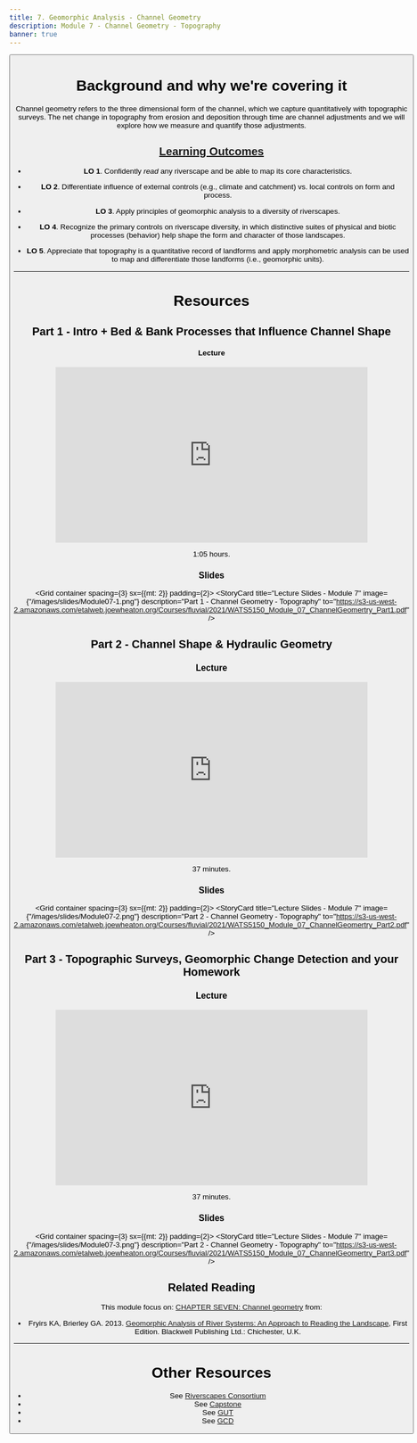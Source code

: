 ```yaml
---
title: 7. Geomorphic Analysis - Channel Geometry
description: Module 7 - Channel Geometry - Topography
banner: true
---
```

<Button to="../Assignments/module-07_GCD" title="See Corresponding Assignment" fullWidth color="secondary" iconName="AssignmentTurnedIn" />

# Background and why we're covering it

Channel geometry refers to the three dimensional form of the channel, which we capture quantitatively with topographic surveys. The net change in topography from erosion and deposition through time are channel adjustments and we will explore how we measure and quantify those adjustments.

## [Learning Outcomes](../syllabus/#course-objectives)

- **LO 1**. Confidently *read* any riverscape and be able to map its core characteristics.

- **LO 2**. Differentiate influence of external controls (e.g., climate and catchment) vs. local controls on form and process. 

- **LO 3**. Apply principles of geomorphic analysis to a diversity of riverscapes.

- **LO 4**. Recognize the primary controls on riverscape diversity, in which distinctive suites of physical and biotic processes (behavior) help shape the form and character of those landscapes. 

- **LO 5**. Appreciate that topography is a quantitative record of landforms and apply morphometric analysis can be used to map and differentiate those landforms (i.e., geomorphic units).

   

------

# Resources

## Part 1 -  Intro + Bed & Bank Processes that Influence Channel Shape
#### Lecture
<iframe width="560" height="315" src="https://www.youtube.com/embed/videoseries?list=PL0ZiZg4rilzLiYfUYTGS71wO9kXPrfLgl" frameborder="0" allow="autoplay; encrypted-media" allowfullscreen></iframe>

<Icon iconName="AccessTime" /> 1:05 hours.

### Slides

<Grid container spacing={3} sx={{mt: 2}} padding={2}>
      <StoryCard 
        title="Lecture Slides - Module 7"
        image={"/images/slides/Module07-1.png"}
        description="Part 1 - Channel Geometry - Topography"
        to="https://s3-us-west-2.amazonaws.com/etalweb.joewheaton.org/Courses/fluvial/2021/WATS5150_Module_07_ChannelGeomertry_Part1.pdf" />
</Grid> 


## Part 2 - Channel Shape & Hydraulic Geometry
### Lecture
<iframe width="560" height="315" src="https://www.youtube.com/embed/videoseries?list=PL0ZiZg4rilzKIfCyGnxhnHBypu34GYDQy" frameborder="0" allow="autoplay; encrypted-media" allowfullscreen></iframe>

<Icon iconName="AccessTime" /> 37 minutes.

### Slides

<Grid container spacing={3} sx={{mt: 2}} padding={2}>
      <StoryCard 
        title="Lecture Slides - Module 7"
        image={"/images/slides/Module07-2.png"}
        description="Part 2 - Channel Geometry - Topography"
        to="https://s3-us-west-2.amazonaws.com/etalweb.joewheaton.org/Courses/fluvial/2021/WATS5150_Module_07_ChannelGeomertry_Part2.pdf" />
</Grid> 


## Part 3 - Topographic Surveys, Geomorphic Change Detection and your Homework
### Lecture
<iframe width="560" height="315" src="https://www.youtube.com/embed/videoseries?list=PL0ZiZg4rilzKLa9vIr0mGI1CwxoCXpi8S" frameborder="0" allow="autoplay; encrypted-media" allowfullscreen></iframe>

<Icon iconName="AccessTime" /> 37 minutes.

### Slides

<Grid container spacing={3} sx={{mt: 2}} padding={2}>
      <StoryCard 
        title="Lecture Slides - Module 7"
        image={"/images/slides/Module07-3.png"}
        description="Part 2 - Channel Geometry - Topography"
        to="https://s3-us-west-2.amazonaws.com/etalweb.joewheaton.org/Courses/fluvial/2021/WATS5150_Module_07_ChannelGeomertry_Part3.pdf" />
</Grid> 


## Related Reading

This module focus on: [CHAPTER SEVEN: Channel geometry](https://ebookcentral-proquest-com.dist.lib.usu.edu/lib/usu/reader.action?docID=1032536&ppg=132) from:
- Fryirs KA, Brierley GA. 2013. [Geomorphic Analysis of River Systems: An Approach to Reading the Landscape](https://www.wiley.com/en-au/Geomorphic+Analysis+of+River+Systems%3A+An+Approach+to+Reading+the+Landscape-p-9781405192743), First Edition.  Blackwell Publishing Ltd.: Chichester, U.K.


-----
# Other Resources

- See [Riverscapes Consortium](http://riverscapes.net)
- See [Capstone](http://capstone.restoration.usu.edu)
- See [GUT](http://gut.riverscapes.xyz)
- See [GCD](http://gcd.riverscapes.xyz)
